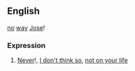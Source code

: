 ==English==
[[no]] [[way]] [[Jose]]!
===Expression===
# [[Never]]!, [[I don't think so]], [[not on your life]]